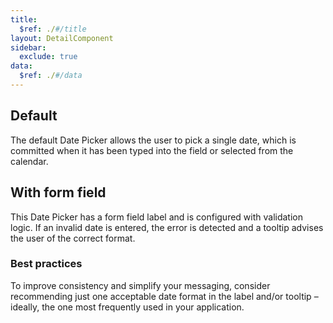 ```yaml
---
title:
  $ref: ./#/title
layout: DetailComponent
sidebar:
  exclude: true
data:
  $ref: ./#/data
---
```


<LivePreviewControls>
<LivePreview componentName="date-picker" exampleName="Default">

## Default

The default Date Picker allows the user to pick a single date, which is committed when it has been typed into the field or selected from the calendar.

</LivePreview>
<LivePreview componentName="date-picker" exampleName="WithFormfield">

## With form field

This Date Picker has a form field label and is configured with validation logic. If an invalid date is entered, the error is detected and a tooltip advises the user of the correct format.

### Best practices

To improve consistency and simplify your messaging, consider recommending just one acceptable date format in the label and/or tooltip – ideally, the one most frequently used in your application.
</LivePreview>
</LivePreviewControls>
